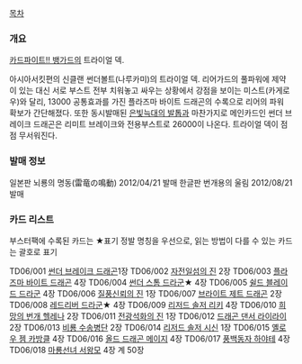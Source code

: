 [[목차]]

=== 개요 ===
[[카드파이트!! 뱅가드]]의 트라이얼 덱.

아시아서킷편의 신클랜 썬더볼트(나루카미)의 트라이얼 덱. 리어가드의 풀파워에 제약이 있는 대신 서로 부스트 전부 치워놓고 싸우는 상황에서 강점을 보이는 미스트(카게로우)와 달리, 13000 공통효과를 가진 플라즈마 바이트 드래곤의 수록으로 리어의 파워 확보가 간단해졌다. 또한 동시발매된 [[은빛늑대의 발톱]]과 마찬가지로 메인카드인 썬더 브레이크 드래곤은 리미트 브레이크와 전용부스트로 26000이 나온다. 트라이얼 덱이 점점 무서워진다.

=== 발매 정보 ===
일본판 뇌룡의 명동(雷竜の鳴動) 2012/04/21 발매
한글판 번개용의 울림 2012/08/21 발매

=== 카드 리스트 ===
부스터팩에 수록된 카드는 ★표기
정발 명칭을 우선으로, 읽는 방법이 다를 수 있는 카드는 괄호로 표기

TD06/001 [[썬더 브레이크 드래곤]]1장
TD06/002 [[자전일섬의 진]] 2장
TD06/003 [[플라즈마 바이트 드래곤]] 4장
TD06/004 [[썬더 스톰 드라군]]★ 4장
TD06/005 [[쉴드 블레이드 드라군]] 4장
TD06/006 [[질풍신뢰의 진]] 1장
TD06/007 [[브라이트 제트 드래곤]] 2장
TD06/008 [[레드리버 드라군]]★ 4장
TD06/009 [[리저드 솔저 리키]] 4장
TD06/010 [[희망의 번개 헬레나]] 2장
TD06/011 [[전광석화의 진]] 1장
TD06/012 [[드래곤 댄서 라이라이]] 2장
TD06/013 [[비룡 수송병단]] 2장
TD06/014 [[리저드 솔저 시신]] 1장
TD06/015 [[옐로우 젬 카방클]] 4장
TD06/016 [[올드 드래곤 메이지]] 4장
TD06/017 [[풍백동자 하야테]] 4장
TD06/018 [[마룡선녀 서왕모]] 4장
계 50장
